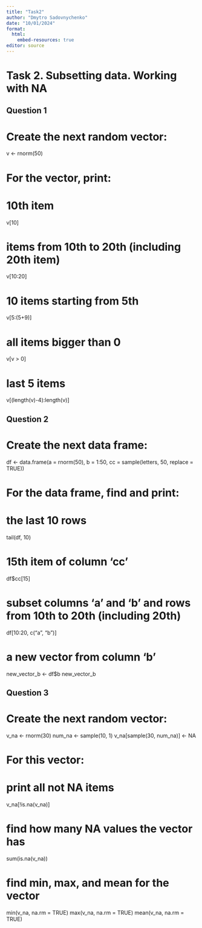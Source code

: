 ```yaml
---
title: "Task2"
author: "Dmytro Sadovnychenko"
date: "10/01/2024"
format:
  html:
    embed-resources: true
editor: source
---
```


# Task 2. Subsetting data. Working with NA
## Question 1 

# Create the next random vector:
v <- rnorm(50)

# For the vector, print:

# 10th item
v[10]

# items from 10th to 20th (including 20th item)
v[10:20]

# 10 items starting from 5th
v[5:(5+9)]

# all items bigger than 0
v[v > 0]

# last 5 items
v[(length(v)-4):length(v)]

## Question 2

# Create the next data frame:
df <- data.frame(a = rnorm(50), 
                 b = 1:50, 
                 cc = sample(letters, 50, replace = TRUE))

# For the data frame, find and print:

# the last 10 rows
tail(df, 10)

# 15th item of column 'cc'
df$cc[15]

# subset columns 'a' and 'b' and rows from 10th to 20th (including 20th)
df[10:20, c("a", "b")]

# a new vector from column 'b'
new_vector_b <- df$b
new_vector_b

## Question 3 

# Create the next random vector:
v_na <- rnorm(30)
num_na <- sample(10, 1)
v_na[sample(30, num_na)] <- NA

# For this vector:

# print all not NA items
v_na[!is.na(v_na)]

# find how many NA values the vector has
sum(is.na(v_na))

# find min, max, and mean for the vector
min(v_na, na.rm = TRUE)
max(v_na, na.rm = TRUE)
mean(v_na, na.rm = TRUE)

